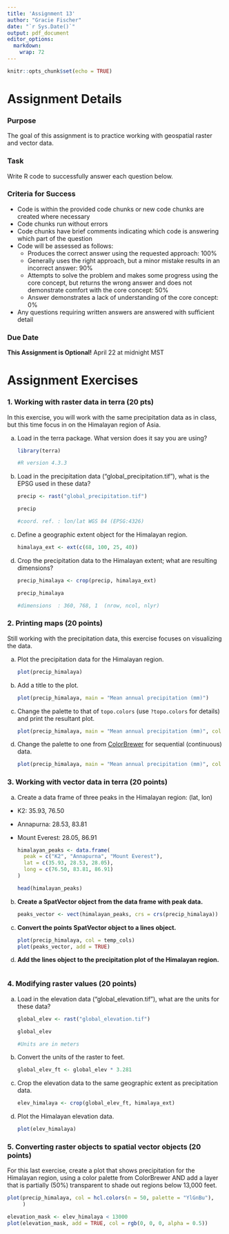 ```yaml
---
title: 'Assignment 13'
author: "Gracie Fischer"
date: "`r Sys.Date()`"
output: pdf_document
editor_options: 
  markdown: 
    wrap: 72
---
```


```r
knitr::opts_chunk$set(echo = TRUE)
```

# Assignment Details

### Purpose

The goal of this assignment is to practice working with geospatial
raster and vector data.

### Task

Write R code to successfully answer each question below.

### Criteria for Success

-   Code is within the provided code chunks or new code chunks are
    created where necessary
-   Code chunks run without errors
-   Code chunks have brief comments indicating which code is answering
    which part of the question
-   Code will be assessed as follows:
    -   Produces the correct answer using the requested approach: 100%
    -   Generally uses the right approach, but a minor mistake results
        in an incorrect answer: 90%
    -   Attempts to solve the problem and makes some progress using the
        core concept, but returns the wrong answer and does not
        demonstrate comfort with the core concept: 50%
    -   Answer demonstrates a lack of understanding of the core concept:
        0%
-   Any questions requiring written answers are answered with sufficient
    detail

### Due Date

**This Assignment is Optional!** April 22 at midnight MST

# Assignment Exercises

### 1. Working with raster data in terra (20 pts)

In this exercise, you will work with the same precipitation data as in
class, but this time focus in on the Himalayan region of Asia.

a.  Load in the terra package. What version does it say you are using?

    ```r
    library(terra)

    #R version 4.3.3
    ```

b.  Load in the precipitation data ("global_precipitation.tif"), what is
    the EPSG used in these data?

    ```r
    precip <- rast("global_precipitation.tif")

    precip

    #coord. ref. : lon/lat WGS 84 (EPSG:4326) 
    ```

c.  Define a geographic extent object for the Himalayan region.

    ```r
    himalaya_ext <- ext(c(68, 100, 25, 40))
    ```

d.  Crop the precipitation data to the Himalayan extent; what are
    resulting dimensions?

    ```r
    precip_himalaya <- crop(precip, himalaya_ext)

    precip_himalaya

    #dimensions  : 360, 768, 1  (nrow, ncol, nlyr)
    ```

### 2. Printing maps (20 points)

Still working with the precipitation data, this exercise focuses on
visualizing the data.

a.  Plot the precipitation data for the Himalayan region.

    ```r
    plot(precip_himalaya)
    ```

b.  Add a title to the plot.

    ```r
    plot(precip_himalaya, main = "Mean annual precipitation (mm)")
    ```

c.  Change the palette to that of `topo.colors` (use `?topo.colors` for
    details) and print the resultant plot.

    ```r
    plot(precip_himalaya, main = "Mean annual precipitation (mm)", col = topo.colors(n = 50))
    ```

d.  Change the palette to one from
    [ColorBrewer](https://colorbrewer2.org) for sequential (continuous)
    data.

    ```r
    plot(precip_himalaya, main = "Mean annual precipitation (mm)", col = hcl.colors(n = 50, palette = "GnBu"))
    ```

### 3. Working with vector data in terra (20 points)

a.  Create a data frame of three peaks in the Himalayan region: (lat,
    lon)

-   K2: 35.93, 76.50

-   Annapurna: 28.53, 83.81

-   Mount Everest: 28.05, 86.91

    ```r
    himalayan_peaks <- data.frame(
      peak = c("K2", "Annapurna", "Mount Everest"),
      lat = c(35.93, 28.53, 28.05),
      long = c(76.50, 83.81, 86.91)
    )

    head(himalayan_peaks)
    ```

b.  **Create a SpatVector object from the data frame with peak data.**

    ```r
    peaks_vector <- vect(himalayan_peaks, crs = crs(precip_himalaya))
    ```

c.  **Convert the points SpatVector object to a lines object.**

    ```r
    plot(precip_himalaya, col = temp_cols)
    plot(peaks_vector, add = TRUE)
    ```

d.  **Add the lines object to the precipitation plot of the Himalayan
    region.**

    ```r

    ```

### 4. Modifying raster values (20 points)

a.  Load in the elevation data ("global_elevation.tif"), what are the
    units for these data?

    ```r
    global_elev <- rast("global_elevation.tif")

    global_elev

    #Units are in meters
    ```

b.  Convert the units of the raster to feet.

    ```r
    global_elev_ft <- global_elev * 3.281
    ```

c.  Crop the elevation data to the same geographic extent as
    precipitation data.

    ```r
    elev_himalaya <- crop(global_elev_ft, himalaya_ext)
    ```

d.  Plot the Himalayan elevation data.

    ```r
    plot(elev_himalaya)
    ```

### 5. Converting raster objects to spatial vector objects (20 points)

For this last exercise, create a plot that shows precipitation for the
Himalayan region, using a color palette from ColorBrewer AND add a layer
that is partially (50%) transparent to shade out regions below 13,000
feet.

```r
plot(precip_himalaya, col = hcl.colors(n = 50, palette = "YlGnBu"),
     )

elevation_mask <- elev_himalaya < 13000
plot(elevation_mask, add = TRUE, col = rgb(0, 0, 0, alpha = 0.5))
```
